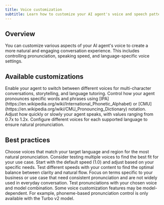```yaml
---
title: Voice customization
subtitle: Learn how to customize your AI agent's voice and speech patterns.
---
```


## Overview

You can customize various aspects of your AI agent's voice to create a more natural and engaging conversation experience. This includes controlling pronunciation, speaking speed, and language-specific voice settings.

## Available customizations

<CardGroup cols={2}>
  <Card
    title="Multi-voice support"
    icon="microphone-lines"
    href="/docs/conversational-ai/customization/voice/multi-voice-support"
  >
    Enable your agent to switch between different voices for multi-character conversations,
    storytelling, and language tutoring.
  </Card>
  <Card
    title="Pronunciation dictionary"
    icon="microphone-stand"
    href="/docs/conversational-ai/customization/voice/pronunciation-dictionary"
  >
    Control how your agent pronounces specific words and phrases using
    [IPA](https://en.wikipedia.org/wiki/International_Phonetic_Alphabet) or
    [CMU](https://en.wikipedia.org/wiki/CMU_Pronouncing_Dictionary) notation.
  </Card>
  <Card
    title="Speed control"
    icon="waveform"
    href="/docs/conversational-ai/customization/voice/speed-control"
  >
    Adjust how quickly or slowly your agent speaks, with values ranging from 0.7x to 1.2x.
  </Card>
  <Card
    title="Language-specific voices"
    icon="language"
    href="/docs/conversational-ai/customization/language"
  >
    Configure different voices for each supported language to ensure natural pronunciation.
  </Card>
</CardGroup>

## Best practices

<AccordionGroup>
  <Accordion title="Voice selection">
    Choose voices that match your target language and region for the most natural pronunciation.
    Consider testing multiple voices to find the best fit for your use case.
  </Accordion>
  <Accordion title="Speed optimization">
    Start with the default speed (1.0) and adjust based on your specific needs. Test different
    speeds with your content to find the optimal balance between clarity and natural flow.
  </Accordion>
  <Accordion title="Pronunciation dictionaries">
    Focus on terms specific to your business or use case that need consistent pronunciation and are
    not widely used in everyday conversation. Test pronunciations with your chosen voice and model
    combination.
  </Accordion>
</AccordionGroup>

<Note>
  Some voice customization features may be model-dependent. For example, phoneme-based pronunciation
  control is only available with the Turbo v2 model.
</Note>
